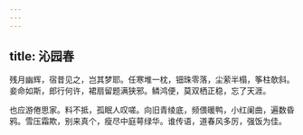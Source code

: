 ```yaml
---
---
---
```

title: 沁园春
---



残月幽辉，宿昔见之，岂其梦耶。任寒堆一枕，钿珠零落，尘萦半榻，筝柱欹斜。妾命如斯，郎行何许，裙扇留题满狭邪。鳞鸿便，莫双栖正稳，忘了天涯。

也应游倦思家。料不抵，孤眠人叹嗟。向旧青绫底，频偎暖鸭，小红阑曲，遍数昏鸦。雪压霜欺，别来真个，瘦尽中庭萼绿华。谁传语，道春风多厉，强饭为佳。